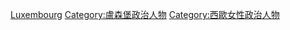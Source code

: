 [[Category:欧洲各国女性政治人物|Luxembourg]]
[[Category:盧森堡政治人物|Category:盧森堡政治人物]]
[[Category:西歐女性政治人物|Category:西歐女性政治人物]]